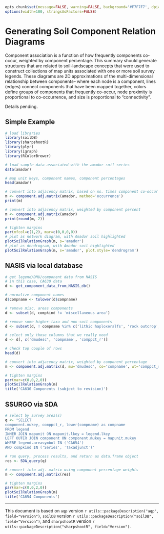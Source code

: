 ```{r setup, echo=FALSE, results='hide'}
opts_chunk$set(message=FALSE, warning=FALSE, background='#F7F7F7', dpi=100, fig.align='center', dev='CairoPNG', tidy=FALSE)
options(width=100, stringsAsFactors=FALSE)
```

# Generating Soil Component Relation Diagrams

Component association is a function of how frequently components co-occur, weighted by component percentage. This summary should generate structures that are related to soil-landscape concepts that were used to construct collections of map units associated with one or more soil survey legends. These diagrams are 2D approximations of the multi-dimensional relationship between components-- where each node is a component, lines (edges) connect components that have been mapped together, colors define groups of components that frequently co-occur, node proximity is proportional to co-occurrence, and size is proportional to "connectivity".

Details pending.

## Simple Example
```{r libraries-and-sample, fig.width=14, fig.height=7, out.width='100%'}
# load libraries
library(soilDB)
library(sharpshootR)
library(plyr)
library(igraph)
library(RColorBrewer)

# load sample data associated with the amador soil series
data(amador)

# map unit keys, component names, component percentages
head(amador)

# convert into adjacency matrix, based on no. times component co-occur
m <- component.adj.matrix(amador, method='occurrence')
print(m)

# convert into adjacency matrix, weighted by component percent
m <- component.adj.matrix(amador)
print(round(m, 2))

# tighten margins
par(mfcol=c(1,2), mar=c(0,0,0,0))
# plot as network diagram, with Amador soil highlighted
plotSoilRelationGraph(m, s='amador')
# plot as dendrogram, with Amador soil highlighted
plotSoilRelationGraph(m, s='amador', plot.style='dendrogram')
```

## NASIS via local database
```{r get-format-nasis-data}
# get legend/DMU/component data from NASIS
# in this case, CA630 data
d <- get_component_data_from_NASIS_db()

# normalize component names
d$compname <- tolower(d$compname)

# remove misc. areas components
d <- subset(d, compkind != 'miscellaneous area')

# remove some higher-taxa and non-soil components
d <- subset(d, ! compname %in% c('lithic haploxeralfs', 'rock outcrop', 'aquic haploxeralfs', 'ultic haploxeralfs', 'riparian'))

# select only those columns that we really need
d <- d[, c('dmudesc', 'compname', 'comppct_r')]

# check top couple of rows
head(d)

# convert into adjacency matrix, weighted by component percentage
m <- component.adj.matrix(d, mu='dmudesc', co='compname', wt='comppct_r')
```


```{r plot-network-graph, fig.width=15, fig.height=15, out.width='100%'}
# tighten margins
par(mar=c(0,0,2,0))
plotSoilRelationGraph(m)
title('CA630 Components (subject to revision)')
```


## SSURGO via SDA
```{r get-format-SSURGO-data, results='hide'}
# select by survey area(s)
q <- "SELECT 
component.mukey, comppct_r, lower(compname) as compname
FROM legend
INNER JOIN mapunit ON mapunit.lkey = legend.lkey
LEFT OUTER JOIN component ON component.mukey = mapunit.mukey
WHERE legend.areasymbol IN ('CA654')
AND compkind IN ('Series', 'Taxadjunct')"

# run query, process results, and return as data.frame object
res <- SDA_query(q)

# convert into adj. matrix using component percentage weights
m <- component.adj.matrix(res)
```

```{r plot-SSURGO-network-graph, fig.width=15, fig.height=15, out.width='100%'}
# tighten margins
par(mar=c(0,0,2,0))
plotSoilRelationGraph(m)
title('CA654 Components')
```

----------------------------
This document is based on `aqp` version `r utils::packageDescription("aqp", field="Version")`, `soilDB` version `r utils::packageDescription("soilDB", field="Version")`, and `sharpshootR` version `r utils::packageDescription("sharpshootR", field="Version")`.